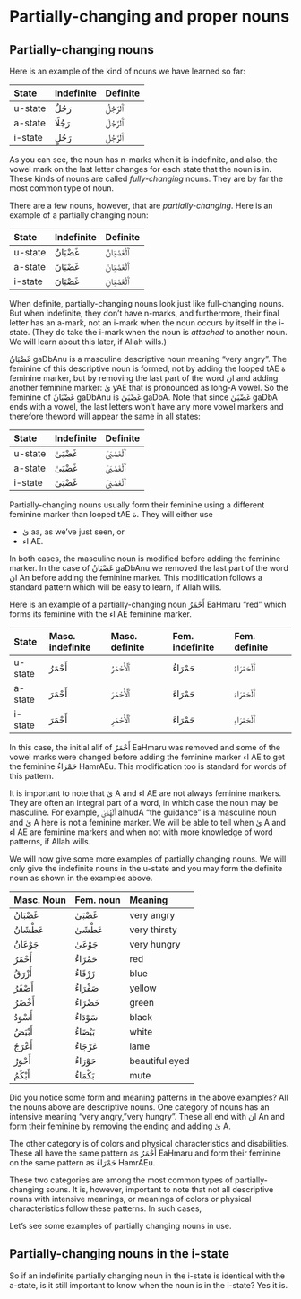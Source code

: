 # Partially-changing and proper nouns

## Partially-changing nouns

Here is an example of the kind of nouns we have learned so far:

State  | Indefinite | Definite
:------|:-----------|:---------
u-state| [رَجُلٌ]{.ar} | [ٱَلرَّجُلُ]{.ar}
a-state| [رَجُلًا]{.ar}| [ٱَلرَّجُلَ]{.ar}
i-state| [رَجُلٍ]{.ar} | [ٱَلرَّجُلِ]{.ar}

As you can see, the noun has [n]{.trn}-marks when it is indefinite, and also, the vowel mark on the last letter changes for each state that the noun is in. These kinds of nouns are called _fully-changing_ nouns. They are by far the most common type of noun.

There are a few nouns, however, that are _partially-changing_. Here is an example of a partially changing noun:

State  | Indefinite | Definite
:------|:-----------|:---------
u-state| [غَضْبَانُ]{.ar} | [ٱَلْغَضْبَانُ]{.ar}
a-state| [غَضْبَانَ]{.ar} | [ٱَلْغَضْبَانَ]{.ar}
i-state| [غَضْبَانَ]{.ar} | [ٱَلْغَضْبَانِ]{.ar}

When definite, partially-changing nouns look just like full-changing nouns. But when indefinite, they don't have [n]{.trn}-marks, and furthermore, their final letter has an [a]{.trn}-mark, not an [i]{.trn}-mark when the noun occurs by itself in the i-state. (They do take the [i]{.trn}-mark when the noun is _attached_ to another noun. We will learn about this later, if Allah wills.)

[غَضْبَانُ]{.ar} [gaDbAnu]{.trn} is a masculine descriptive noun meaning "very angry". The feminine of this descriptive noun is formed, not by adding the looped [tAE]{.trn} [ة]{.ar} feminine marker, but by removing the last part of the word [ان]{.ar} and adding another feminine marker: [ىٰ]{.ar} [yAE]{.trn} that is pronounced as long-[A]{.trn} vowel. So the feminine of [غَضْبَانُ]{.ar} [gaDbAnu]{.trn} is [غَضْبَىٰ]{.ar} [gaDbA]{.trn}. Note that since [غَضْبَىٰ]{.ar} [gaDbA]{.trn} ends with a vowel, the last letters won't have any more vowel markers and therefore theword will appear the same in all states:

State  | Indefinite | Definite
:------|:-----------|:---------
u-state| [غَضْبَىٰ]{.ar} | [ٱَلْغَضْبَىٰ]{.ar}
a-state| [غَضْبَىٰ]{.ar} | [ٱَلْغَضْبَىٰ]{.ar}
i-state| [غَضْبَىٰ]{.ar} | [ٱَلْغَضْبَىٰ]{.ar}

Partially-changing nouns usually form their feminine using a different feminine marker than looped [tAE]{.trn} [ة]{.ar}. They will either use 

+ [ىٰ]{.ar} [aa]{.trn}, as we've just seen, or
+ [اء]{.ar} [AE]{.trn}.

In both cases, the masculine noun is modified before adding the feminine marker. In the case of [غَضْبَانُ]{.ar} [gaDbAnu]{.trn} we removed the last part of the word [ان]{.ar} [An]{.trn} before adding the feminine marker. This modification follows a standard pattern which will be easy to learn, if Allah wills.

Here is an example of a partially-changing noun [أَحْمَرُ]{.ar} [EaHmaru]{.trn} "red" which forms its feminine with the [اء]{.ar} [AE]{.trn} feminine marker.

State  | Masc. indefinite | Masc. definite | Fem. indefinite | Fem. definite |
:------|:-----------|:-----------|:-----------|:-----------
u-state| [أَحْمَرُ]{.ar} | [ٱَلْأَحْمَرُ]{.ar}| [حَمْرَاءُ]{.ar} | [ٱَلْحَمْرَاءُ]{.ar}
a-state| [أَحْمَرَ]{.ar} | [ٱَلْأَحْمَرَ]{.ar}| [حَمْرَاءَ]{.ar} | [ٱَلْحَمْرَاءَ]{.ar}
i-state| [أَحْمَرَ]{.ar} | [ٱَلْأَحْمَرِ]{.ar}| [حَمْرَاءَ]{.ar} | [ٱَلْحَمْرَاءِ]{.ar}

In this case, the initial [alif]{.trn} of [أَحْمَرُ]{.ar} [EaHmaru]{.trn} was removed and some of the vowel marks were changed before adding the feminine marker [اء]{.ar} [AE]{.trn} to get the feminine [حَمْرَاءُ]{.ar} [HamrAEu]{.trn}. This modification too is standard for words of this pattern.

It is important to note that [ىٰ]{.ar} [A]{.trn} and [اء]{.ar} [AE]{.trn} are not always feminine markers. They are often an integral part of a word, in which case the noun may be masculine. For example, [ٱَلْهُدَىٰ]{.ar} [alhudA]{.trn} "the guidance" is a masculine noun and [ىٰ]{.ar} [A]{.trn} here is not a feminine marker. We will be able to tell when [ىٰ]{.ar} [A]{.trn} and [اء]{.ar} [AE]{.trn} are feminine markers and when not with more knowledge of word patterns, if Allah wills.

We will now give some more examples of partially changing nouns. We will only give the indefinite nouns in the u-state and you may form the definite noun as shown in the examples above.

Masc. Noun | Fem. noun | Meaning
:-----------|:-------------|:------------
[غَضْبَانُ]{.ar} | [غَضْبَىٰ]{.ar}   | very angry
[عَطْشَانُ]{.ar} | [عَطْشَىٰ]{.ar}   | very thirsty
[جَوْعَانُ]{.ar} | [جَوْعَىٰ]{.ar}   | very hungry
[أَحْمَرُ]{.ar}  | [حَمْرَاءُ]{.ar}  | red
[أَزْرَقُ]{.ar}  | [زَرْقَاءُ]{.ar}  | blue
[أَصْفَرُ]{.ar}  | [صَفْرَاءُ]{.ar}  | yellow
[أَخْضَرُ]{.ar}  | [خَضْرَاءُ]{.ar}  | green
[أَسْوَدُ]{.ar}  | [سَوْدَاءُ]{.ar}  | black
[أَبْيَضُ]{.ar}  | [بَيْضَاءُ]{.ar}  | white
[أَعْرَجُ]{.ar}  | [عَرْجَاءُ]{.ar}  | lame
[أَحْوَرُ]{.ar}  | [حَوْرَاءُ]{.ar}  | beautiful eyed
[أَبْكَمُ]{.ar}  | [بَكْمَاءُ]{.ar}  | mute

Did you notice some form and meaning patterns in the above examples? All the nouns above are descriptive nouns.
One category of nouns has an intensive meaning "very angry, "very hungry". These all end with [ان]{.ar} [An]{.trn} and form their feminine by removing the ending and adding [ىٰ]{.ar} [A]{.trn}.

The other category is of colors and physical characteristics and disabilities. These all have the same pattern as [أَحْمَرُ]{.ar} [EaHmaru]{.trn} and form their feminine on the same pattern as [حَمْرَاءُ]{.ar} [HamrAEu]{.trn}.

These two categories are among the most common types of partially-changing souns. It is, however, important to note that not all descriptive nouns with intensive meanings, or meanings of colors or physical characteristics follow these patterns. In such cases,

Let's see some examples of partially changing nouns in use.

## Partially-changing nouns in the i-state

So if an indefinite partially changing noun in the i-state is identical with the a-state, is it still important to know when the noun is in the i-state? Yes it is.
